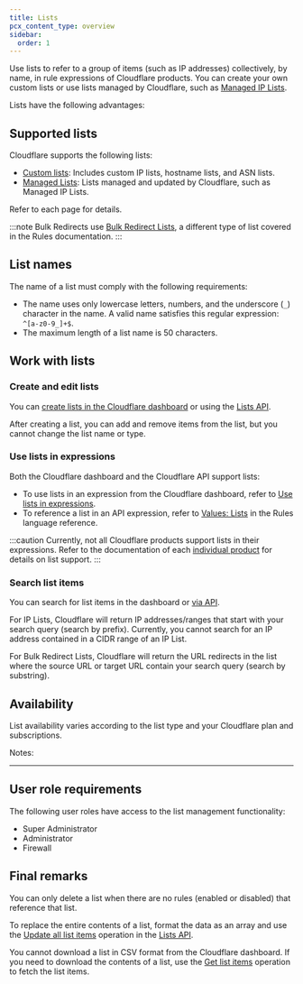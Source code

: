 ```yaml
---
title: Lists
pcx_content_type: overview
sidebar:
  order: 1
---
```



Use lists to refer to a group of items (such as IP addresses) collectively, by name, in rule expressions of Cloudflare products. You can create your own custom lists or use lists managed by Cloudflare, such as [Managed IP Lists](/waf/tools/lists/managed-lists/#managed-ip-lists).

Lists have the following advantages:

<Render file="list-advantages" product="waf" />

## Supported lists

Cloudflare supports the following lists:

- [Custom lists](/waf/tools/lists/custom-lists/): Includes custom IP lists, hostname lists, and ASN lists.
- [Managed Lists](/waf/tools/lists/managed-lists/): Lists managed and updated by Cloudflare, such as Managed IP Lists.

Refer to each page for details.

:::note
Bulk Redirects use [Bulk Redirect Lists](/rules/url-forwarding/bulk-redirects/concepts/#bulk-redirect-lists), a different type of list covered in the Rules documentation.
:::

## List names

The name of a list must comply with the following requirements:

- The name uses only lowercase letters, numbers, and the underscore (`_`) character in the name. A valid name satisfies this regular expression: `^[a-z0-9_]+$`.
- The maximum length of a list name is 50 characters.

## Work with lists

### Create and edit lists

You can [create lists in the Cloudflare dashboard](/waf/tools/lists/create-dashboard/) or using the [Lists API](/waf/tools/lists/lists-api/).

After creating a list, you can add and remove items from the list, but you cannot change the list name or type.

### Use lists in expressions

Both the Cloudflare dashboard and the Cloudflare API support lists:

- To use lists in an expression from the Cloudflare dashboard, refer to [Use lists in expressions](/waf/tools/lists/use-in-expressions/).
- To reference a list in an API expression, refer to [Values: Lists](/ruleset-engine/rules-language/values/#lists) in the Rules language reference.

:::caution
Currently, not all Cloudflare products support lists in their expressions. Refer to the documentation of each [individual product](/products/) for details on list support.
:::

### Search list items

You can search for list items in the dashboard or [via API](/api/operations/lists-get-list-items).

For IP Lists, Cloudflare will return IP addresses/ranges that start with your search query (search by prefix). Currently, you cannot search for an IP address contained in a CIDR range of an IP List.

For Bulk Redirect Lists, Cloudflare will return the URL redirects in the list where the source URL or target URL contain your search query (search by substring).

## Availability

List availability varies according to the list type and your Cloudflare plan and subscriptions.

<FeatureTable id="global_configurations.lists" />

Notes:

<Render file="lists-notes" product="waf" />

---

## User role requirements

The following user roles have access to the list management functionality:

- Super Administrator
- Administrator
- Firewall

## Final remarks

You can only delete a list when there are no rules (enabled or disabled) that reference that list.<br/>

<Render file="lists-import-notes" product="fundamentals" />

To replace the entire contents of a list, format the data as an array and use the [Update all list items](/api/operations/lists-update-all-list-items) operation in the [Lists API](/waf/tools/lists/lists-api/endpoints/).

You cannot download a list in CSV format from the Cloudflare dashboard. If you need to download the contents of a list, use the [Get list items](/api/operations/lists-get-list-items) operation to fetch the list items.
